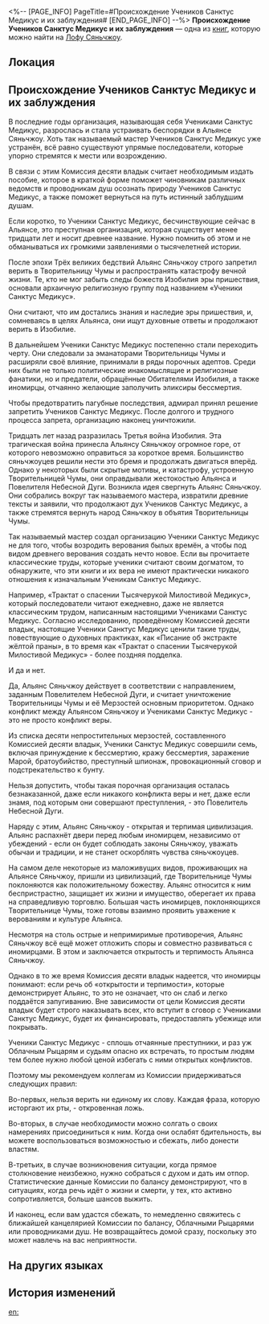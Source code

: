 <%-- [PAGE_INFO]
PageTitle=#Происхождение Учеников Санктус Медикус и их заблуждения#
[END_PAGE_INFO] --%>
{{Дополнить}}
{{Книга Инфобокс
|id           = 210
|partIds      = 190440
|Название     = 
|Изображение  = Иконка рукописи с Лофу Сяньчжоу.png
|Мир          = Лофу Сяньчжоу
|Томов        = 1
|Автор        = <!--нужно добавить-->
|Описание     = Брошюра, подготовленная Комиссией десяти владык, для информирования официальных представителей власти об Учениках Санктус Медикус.
|Том1         = {{tx}}
|Источник1    = {{tx|Отсутствует источник}}
|Персонажи    = 
|Фракции      = 
}}
'''Происхождение Учеников Санктус Медикус и их заблуждения''' — одна из [[Книги|книг]], которую можно найти на [[Лофу Сяньчжоу]].

==Локация==
{{Отметка карты|<!--название карты-->|<!--id отметки-->}}

==Происхождение Учеников Санктус Медикус и их заблуждения==
В последние годы организация, называющая себя Учениками Санктус Медикус, разрослась и стала устраивать беспорядки в Альянсе Сяньчжоу. Хоть так называемый мастер Учеников Санктус Медикус уже устранён, всё равно существуют упрямые последователи, которые упорно стремятся к мести или возрождению.

В связи с этим Комиссия десяти владык считает необходимым издать пособие, которое в краткой форме поможет чиновникам различных ведомств и проводникам душ осознать природу Учеников Санктус Медикус, а также поможет вернуться на путь истинный заблудшим душам.

<div align="center">{{Размер|36|1. Кто такие Ученики Санктус Медикус?}}</div>

Если коротко, то Ученики Санктус Медикус, бесчинствующие сейчас в Альянсе, это преступная организация, которая существует менее тридцати лет и носит древнее название. Нужно помнить об этом и не обманываться их громкими заявлениями о тысячелетней истории.

После эпохи Трёх великих бедствий Альянс Сяньчжоу строго запретил верить в Творительницу Чумы и распространять катастрофу вечной жизни. Те, кто не мог забыть следы божеств Изобилия эры пришествия, основали архаичную религиозную группу под названием «Ученики Санктус Медикус».

Они считают, что им достались знания и наследие эры пришествия, и, сомневаясь в целях Альянса, они ищут духовные ответы и продолжают верить в Изобилие.

В дальнейшем Ученики Санктус Медикус постепенно стали переходить черту. Они следовали за эманаторами Творительницы Чумы и расширяли своё влияние, принимали в ряды порочных адептов. Среди них были не только политические инакомыслящие и религиозные фанатики, но и предатели, обращённые Обитателями Изобилия, а также иномирцы, отчаянно желающие заполучить эликсиры бессмертия.

Чтобы предотвратить пагубные последствия, адмирал принял решение запретить Учеников Санктус Медикус. После долгого и трудного процесса запрета, организацию наконец уничтожили.

Тридцать лет назад разразилась Третья война Изобилия. Эта трагическая война принесла Альянсу Сяньчжоу огромное горе, от которого невозможно оправиться за короткое время. Большинство сяньчжоуцев решили нести это бремя и продолжать двигаться вперёд. Однако у некоторых были скрытые мотивы, и катастрофу, устроенную Творительницей Чумы, они оправдывали жестокостью Альянса и Повелителя Небесной Дуги. Возникла идея свергнуть Альянс Сяньчжоу. Они собрались вокруг так называемого мастера, извратили древние тексты и заявили, что продолжают дух Учеников Санктус Медикус, а также стремятся вернуть народ Сяньчжоу в объятия Творительницы Чумы.

Так называемый мастер создал организацию Ученики Санктус Медикус не для того, чтобы возродить верования былых времён, а чтобы под видом древнего верования создать нечто новое. Если вы прочитаете классические труды, которые ученики считают своим догматом, то обнаружите, что эти книги и их вера не имеют практически никакого отношения к изначальным Ученикам Санктус Медикус.

Например, «Трактат о спасении Тысячерукой Милостивой Медикус», который последователи читают ежедневно, даже не является классическим трудом, написанным настоящими Учениками Санктус Медикус. Согласно исследованию, проведённому Комиссией десяти владык, настоящие Ученики Санктус Медикус ценили такие труды, повествующие о духовных практиках, как «Писание об экстракте жёлтой праны», в то время как «Трактат о спасении Тысячерукой Милостивой Медикус» - более поздняя подделка.


<div align="center">{{Размер|36|2. Противостояние Альянса Сяньчжоу и Учеников Санктус Медикус - конфликт веры?}}</div>

И да и нет.

Да, Альянс Сяньчжоу действует в соответствии с направлением, заданным Повелителем Небесной Дуги, и считает уничтожение Творительницы Чумы и её Мерзостей основным приоритетом. Однако конфликт между Альянсом Сяньчжоу и Учениками Санктус Медикус - это не просто конфликт веры.

Из списка десяти непростительных мерзостей, составленного Комиссией десяти владык, Ученики Санктус Медикус совершили семь, включая принуждение к бессмертию, кражу бессмертия, заражение Марой, братоубийство, преступный шпионаж, провокационный сговор и подстрекательство к бунту.

Нельзя допустить, чтобы такая порочная организация осталась безнаказанной, даже если никакого конфликта веры и нет, даже если знамя, под которым они совершают преступления, - это Повелитель Небесной Дуги.

Наряду с этим, Альянс Сяньчжоу - открытая и терпимая цивилизация. Альянс распахнёт двери перед любым иномирцем, независимо от убеждений - если он будет соблюдать законы Сяньчжоу, уважать обычаи и традиции, и не станет оскорблять чувства сяньчжоуцев.

На самом деле некоторые из маложивущих видов, проживающих на Альянсе Сяньчжоу, пришли из цивилизаций, где Творительнице Чумы поклоняются как положительному божеству. Альянс относится к ним беспристрастно, защищает их жизни и имущество, оберегает их права на справедливую торговлю. Большая часть иномирцев, поклоняющихся Творительнице Чумы, тоже готовы взаимно проявить уважение к верованиям и культуре Альянса.

Несмотря на столь острые и непримиримые противоречия, Альянс Сяньчжоу всё ещё может отложить споры и совместно развиваться с иномирцами. В этом и заключается открытость и терпимость Альянса Сяньчжоу.

Однако в то же время Комиссия десяти владык надеется, что иномирцы понимают: если речь об «открытости и терпимости», которые демонстрирует Альянс, то это не означает, что он слаб и легко поддаётся запугиванию. Вне зависимости от цели Комиссия десяти владык будет строго наказывать всех, кто вступит в сговор с Учениками Санктус Медикус, будет их финансировать, предоставлять убежище или покрывать.

<div align="center">{{Размер|36|3. Что делать при встрече с Учениками Санктус Медикус?}}</div>

Ученики Санктус Медикус - сплошь отчаянные преступники, и раз уж Облачным Рыцарям и судьям опасно их встречать, то простым людям тем более нужно любой ценой избегать с ними открытых конфликтов.

Поэтому мы рекомендуем коллегам из Комиссии придерживаться следующих правил:

Во-первых, нельзя верить ни единому их слову. Каждая фраза, которую исторгают их рты, - откровенная ложь.

Во-вторых, в случае необходимости можно солгать о своих намерениях присоединиться к ним. Когда они ослабят бдительность, вы можете воспользоваться возможностью и сбежать, либо донести властям.

В-третьих, в случае возникновения ситуации, когда прямое столкновение неизбежно, нужно собраться с духом и дать им отпор. Статистические данные Комиссии по балансу демонстрируют, что в ситуациях, когда речь идёт о жизни и смерти, у тех, кто активно сопротивляется, больше шансов выжить.

И наконец, если вам удастся сбежать, то немедленно свяжитесь с ближайшей канцелярией Комиссии по балансу, Облачными Рыцарями или проводниками душ. Не возвращайтесь домой сразу, поскольку это может навлечь на вас неприятности.

==На других языках==
{{На других языках
|en   = Official Announcement on the Origins of the Disciples of Sanctus Medicus
|zhs  = 「药王秘传」追源及斥谬
|zht  = 「藥王秘傳」追源及斥謬
|ja   = 「薬王秘伝」の起源探求及び誤謬
|ko   = 「약왕의 비전」 기원 및 논리에 대한 반박
|es   = Anuncio oficial sobre el origen de los Discípulos de Sanctus Medicus
|fr   = Annonce officielle sur les origines des Disciples du Sanctus Medicus
|ru   = Происхождение Учеников Санктус Медикус и их заблуждения
|th   = ต้นกำเนิดและความชั่วร้ายของ "สาวก Sanctus Medicus"
|vi   = Thông Báo Chính Thức Về Bí Truyền Dược Vương
|de   = Über die Ursprünge der Jünger des Sanctus Medicus und eine Widerlegung ihrer Lehren
|id   = Asal Mula "Disciples of Sanctus Medicus" dan Penolakan Ajaran Mereka
|pt   = Anúncio Oficial Sobre as Origens dos Discípulos do Sanctus Medicus
}}

==История изменений==
{{История изменений|3.5}}

[[en:]]